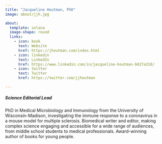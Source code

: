 ```yaml
---
title: "Jacqueline Houtman, PhD"
image: about/jjh.jpg

about:
  template: solana
  image-shape: round
  links:
    - icon: book
      text: Website
      href: https://jhoutman.com/index.html
    - icon: linkedin
      text: LinkedIn
      href: https://www.linkedin.com/in/jacqueline-houtman-b027a318/
    - icon: twitter
      text: Twitter
      href: https://twitter.com/jjhoutman

---
```

##### Science Editorial Lead
PhD in Medical Microbiology and Immunology from the University of Wisconsin-Madison, investigating the immune response to a coronavirus in a mouse model for multiple sclerosis. Biomedical writer and editor, making complex science engaging and accessible for a wide range of audiences, from middle school students to medical professionals. Award-winning author of books for young people.